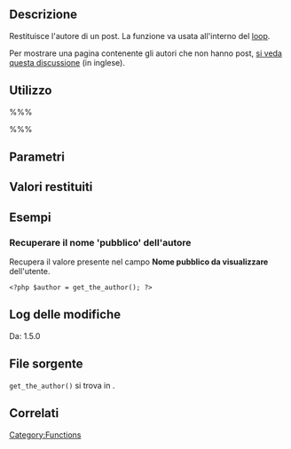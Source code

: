 {{Languages|
{{en|Function Reference/get_the_author}}
{{it|Riferimento funzioni/get_the_author}}
}}

== Descrizione ==

Restituisce l'autore di un post. La funzione va usata all'interno del [[it:Il Loop|loop]].

Per mostrare una pagina contenente gli autori che non hanno post, [http://wordpress.org/support/topic/author-page-with-no-posts#post-798266 si veda questa discussione] (in inglese).

== Utilizzo ==

%%% <?php $author = get_the_author(); ?> %%%

== Parametri ==

{{it:Parameter|$deprecated|string|Deprecato.|opzionale|&#39;&#39;}}

== Valori restituiti ==
{{it:Return||string|Il nome dell'autore.}}

== Esempi ==

=== Recuperare il nome 'pubblico' dell'autore ===

Recupera il valore presente nel campo '''Nome pubblico da visualizzare''' dell'utente.
<pre><?php $author = get_the_author(); ?></pre>

== Log delle modifiche ==

Da: 1.5.0

== File sorgente ==

<tt>get_the_author()</tt> si trova in {{Trac|wp-includes/author-template.php}}.

== Correlati ==

{{Author Tags}}

{{it:Tag Footer}}

[[Category:Functions]]